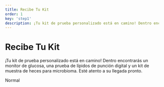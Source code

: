 ```yaml
---
title: Recibe Tu Kit
order: 1
key: 'step1'
description: ¡Tu kit de prueba personalizado está en camino! Dentro encontrarás un monitor de glucosa, una prueba de lípidos de punción digital y un kit de muestra de heces para microbioma. Esté atento a su llegada pronto.
---
```


# Recibe Tu Kit

¡Tu kit de prueba personalizado está en camino! Dentro encontrarás un monitor de glucosa, una prueba de lípidos de punción digital y un kit de muestra de heces para microbioma. Esté atento a su llegada pronto.

<userStyle>Normal</userStyle>
